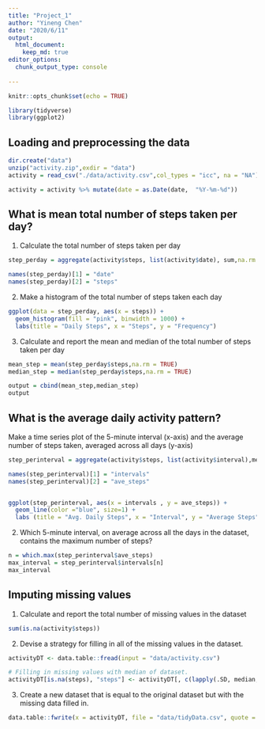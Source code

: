 ```yaml
---
title: "Project_1"
author: "Yineng Chen"
date: "2020/6/11"
output: 
  html_document:
    keep_md: true
editor_options: 
  chunk_output_type: console
  
---
```


```r
knitr::opts_chunk$set(echo = TRUE)

library(tidyverse)
library(ggplot2)
```

## Loading and preprocessing the data

```r
dir.create("data")
unzip("activity.zip",exdir = "data")
activity = read_csv("./data/activity.csv",col_types = "icc", na = "NA")

activity = activity %>% mutate(date = as.Date(date,  "%Y-%m-%d"))

```

## What is mean total number of steps taken per day?

1. Calculate the total number of steps taken per day

```r
step_perday = aggregate(activity$steps, list(activity$date), sum,na.rm = T)

names(step_perday)[1] = "date"
names(step_perday)[2] = "steps"

```

2.  Make a histogram of the total number of steps taken each day

```r

ggplot(data = step_perday, aes(x = steps)) + 
  geom_histogram(fill = "pink", binwidth = 1000) +
  labs(title = "Daily Steps", x = "Steps", y = "Frequency")

```

3. Calculate and report the mean and median of the total number of steps taken per day

```r
mean_step = mean(step_perday$steps,na.rm = TRUE)
median_step = median(step_perday$steps,na.rm = TRUE)

output = cbind(mean_step,median_step)
output
```


## What is the average daily activity pattern?

Make a time series plot of the 5-minute interval (x-axis) and the average number of steps taken, averaged across all days (y-axis)

```r
step_perinterval = aggregate(activity$steps, list(activity$interval),mean,na.rm = T)

names(step_perinterval)[1] = "intervals"
names(step_perinterval)[2] = "ave_steps"


ggplot(step_perinterval, aes(x = intervals , y = ave_steps)) +
  geom_line(color ="blue", size=1) + 
  labs (title = "Avg. Daily Steps", x = "Interval", y = "Average Steps") + theme_bw()
```

2. Which 5-minute interval, on average across all the days in the dataset, contains the maximum number of steps?

```r
n = which.max(step_perinterval$ave_steps)
max_interval = step_perinterval$intervals[n]
max_interval
```

## Imputing missing values

1. Calculate and report the total number of missing values in the dataset 
```r
sum(is.na(activity$steps))
```

2. Devise a strategy for filling in all of the missing values in the dataset. 
```r
activityDT <- data.table::fread(input = "data/activity.csv")

# Filling in missing values with median of dataset. 
activityDT[is.na(steps), "steps"] <- activityDT[, c(lapply(.SD, median, na.rm = TRUE)), .SDcols = c("steps")]
```

3. Create a new dataset that is equal to the original dataset but with the missing data filled in.

```r
data.table::fwrite(x = activityDT, file = "data/tidyData.csv", quote = FALSE)
```

